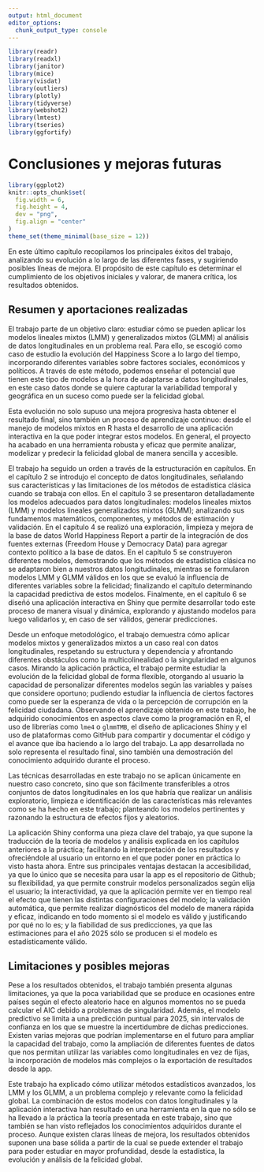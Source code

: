 ```yaml
---
output: html_document
editor_options: 
  chunk_output_type: console
---
```


```r
library(readr)
library(readxl)
library(janitor)
library(mice)
library(visdat)
library(outliers)
library(plotly)
library(tidyverse)
library(webshot2)
library(lmtest)      
library(tseries)     
library(ggfortify)   

```

# Conclusiones y mejoras futuras

```r
library(ggplot2)
knitr::opts_chunk$set(
  fig.width = 6, 
  fig.height = 4, 
  dev = "png",
  fig.align = "center"
)
theme_set(theme_minimal(base_size = 12))
```

En este último capítulo recopilamos los principales éxitos del trabajo, analizando su evolución a lo largo de las diferentes fases, y sugiriendo posibles líneas de mejora. El propósito de este capítulo es determinar el cumplimiento de los objetivos iniciales y valorar, de manera crítica, los resultados obtenidos.

## Resumen y aportaciones realizadas

El trabajo parte de un objetivo claro: estudiar cómo se pueden aplicar los modelos lineales mixtos (LMM) y generalizados mixtos (GLMM) al análisis de datos longitudinales en un problema real. Para ello, se escogió como caso de estudio la evolución del Happiness Score a lo largo del tiempo, incorporando diferentes variables sobre factores sociales, económicos y políticos. A través de este método, podemos enseñar el potencial que tienen este tipo de modelos a la hora de adaptarse a datos longitudinales, en este caso datos donde se quiere capturar la variabilidad temporal y geográfica en un suceso como puede ser la felicidad global.

Esta evolución no solo supuso una mejora progresiva hasta obtener el resultado final, sino también un proceso de aprendizaje continuo: desde el manejo de modelos mixtos en R hasta el desarrollo de una aplicación interactiva en la que poder integrar estos modelos. En general, el proyecto ha acabado en una herramienta robusta y eficaz que permite analizar, modelizar y predecir la felicidad global de manera sencilla y accesible.

El trabajo ha seguido un orden a través de la estructuración en capítulos. En el capítulo 2 se introdujo el concepto de datos longitudinales, señalando sus características y las limitaciones de los métodos de estadística clásica cuando se trabaja con ellos. En el capítulo 3 se presentaron detalladamente los modelos adecuados para datos longitudinales: modelos lineales mixtos (LMM) y modelos lineales generalizados mixtos (GLMM); analizando sus fundamentos matemáticos, componentes, y métodos de estimación y validación. En el capítulo 4 se realizó una exploración, limpieza y mejora de la base de datos World Happiness Report a partir de la integración de dos fuentes externas (Freedom House y Democracy Data) para agregar contexto político a la base de datos. En el capítulo 5 se construyeron diferentes modelos, demostrando que los métodos de estadística clásica no se adaptaron bien a nuestros datos longitudinales, mientras se formularon modelos LMM y GLMM válidos en los que se evaluó la influencia de diferentes variables sobre la felicidad; finalizando el capítulo determinando la capacidad predictiva de estos modelos. Finalmente, en el capítulo 6 se diseñó una aplicación interactiva en Shiny que permite desarrollar todo este proceso de manera visual y dinámica, explorando y ajustando modelos para luego validarlos y, en caso de ser válidos, generar predicciones. 

Desde un enfoque metodológico, el trabajo demuestra cómo aplicar modelos mixtos y generalizados mixtos a un caso real con datos longitudinales, respetando su estructura y dependencia y afrontando diferentes obstáculos como la multicolinealidad o la singularidad en algunos casos. Mirando la aplicación práctica, el trabajo permite estudiar la evolución de la felicidad global de forma flexible, otorgando al usuario la capacidad de personalizar diferentes modelos según las variables y países que considere oportuno; pudiendo estudiar la influencia de ciertos factores como puede ser la esperanza de vida o la percepción de corrupción en la felicidad ciudadana. Observando el aprendizaje obtenido en este trabajo, he adquirido conocimientos en aspectos clave como la programación en R, el uso de librerías como `lme4` o `glmmTMB`, el diseño de aplicaciones Shiny y el uso de plataformas como GitHub para compartir y documentar el código y el avance que iba haciendo a lo largo del trabajo. La app desarrollada no solo representa el resultado final, sino también una demostración del conocimiento adquirido durante el proceso.

Las técnicas desarrolladas en este trabajo no se aplican únicamente en nuestro caso concreto, sino que son fácilmente transferibles a otros conjuntos de datos longitudinales en los que habría que realizar un análisis exploratorio, limpieza e identificación de las características más relevantes como se ha hecho en este trabajo; planteando los modelos pertinentes y razonando la estructura de efectos fijos y aleatorios. 

La aplicación Shiny conforma una pieza clave del trabajo, ya que supone la traducción de la teoría de modelos y análisis explicada en los capítulos anteriores a la práctica; facilitando la interpretación de los resultados y ofreciéndole al usuario un entorno en el que poder poner en práctica lo visto hasta ahora. Entre sus principales ventajas destacan la accesibilidad, ya que lo único que se necesita para usar la app es el repositorio de Github; su flexibilidad, ya que permite construir modelos personalizados según elija el usuario; la interactividad, ya que la aplicación permite ver en tiempo real el efecto que tienen las distintas configuraciones del modelo; la validación automática, que permite realizar diagnósticos del modelo de manera rápida y eficaz, indicando en todo momento si el modelo es válido y justificando por qué no lo es; y la fiabilidad de sus predicciones, ya que las estimaciones para el año 2025 sólo se producen si el modelo es estadísticamente válido.

## Limitaciones y posibles mejoras

Pese a los resultados obtenidos, el trabajo también presenta algunas limitaciones, ya que la poca variabilidad que se produce en ocasiones entre países según el efecto aleatorio hace en algunos momentos no se pueda calcular el AIC debido a problemas de singularidad. Además, el modelo predictivo se limita a una predicción puntual para 2025, sin intervalos de confianza en los que se muestre la incertidumbre de dichas predicciones. Existen varias mejoras que podrían implementarse en el futuro para ampliar la capacidad del trabajo, como la ampliación de diferentes fuentes de datos que nos permitan utilizar las variables como longitudinales en vez de fijas, la incorporación de modelos más complejos o la exportación de resultados desde la app.

Este trabajo ha explicado cómo utilizar métodos estadísticos avanzados, los LMM y los GLMM, a un problema complejo y relevante como la felicidad global. La combinación de estos modelos con datos longitudinales y la aplicación interactiva han resultado en una herramienta en la que no sólo se ha llevado a la práctica la teoría presentada en este trabajo, sino que también se han visto reflejados los conocimientos adquiridos durante el proceso. Aunque existen claras líneas de mejora, los resultados obtenidos suponen una base sólida a partir de la cual se puede extender el trabajo para poder estudiar en mayor profundidad, desde la estadística, la evolución y análisis de la felicidad global.
